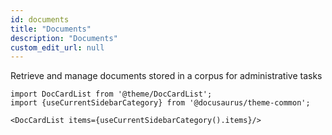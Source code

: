 ```yaml
---
id: documents
title: "Documents"
description: "Documents"
custom_edit_url: null
---
```




Retrieve and manage documents stored in a corpus for administrative tasks



```mdx-code-block
import DocCardList from '@theme/DocCardList';
import {useCurrentSidebarCategory} from '@docusaurus/theme-common';

<DocCardList items={useCurrentSidebarCategory().items}/>
```
      